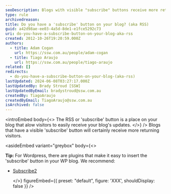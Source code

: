 ```yaml
---
seoDescription: Blogs with visible "subscribe" buttons receive more returning visitors, encouraging loyalty and engagement.
type: rule
archivedreason:
title: Do you have a 'subscribe' button on your blog? (aka RSS)
guid: a42d98ae-ee03-4a5d-8de1-e1fce5292c73
uri: do-you-have-a-subscribe-button-on-your-blog-aka-rss
created: 2012-10-26T19:20:59.000Z
authors:
  - title: Adam Cogan
    url: https://ssw.com.au/people/adam-cogan
  - title: Tiago Araujo
    url: https://ssw.com.au/people/tiago-araujo
related: []
redirects:
  - do-you-have-a-subscribe-button-on-your-blog-(aka-rss)
lastUpdated: 2024-06-08T03:27:17.000Z
lastUpdatedBy: Brady Stroud [SSW]
lastUpdatedByEmail: bradystroud@ssw.com.au
createdBy: TiagoAraujo
createdByEmail: TiagoAraujo@ssw.com.au
isArchived: false
---
```


<introEmbed
  body={<>
The RSS or 'subscribe' button is a place on your blog that alow visitors to easily receive your blog's updates.
  </>}
/>
Blogs that have a visible 'subscribe' button will certainly receive more returning visitors.

<asideEmbed
  variant="greybox"
  body={<>
    
**Tip:** For Wordpress, there are plugins that make it easy to insert the 'subscribe' button in your WP blog. We recommend:

- [Subscribe2](http://subscribe2.wordpress.com/)

  </>}
  figureEmbed={{
    preset: "default",
    figure: 'XXX',
    shouldDisplay: false
  }}
/>
